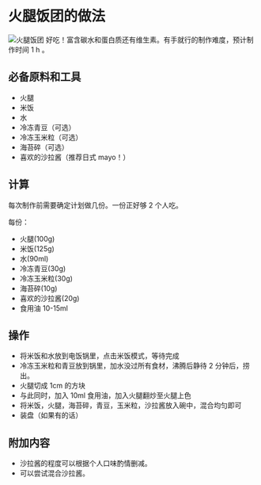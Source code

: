# 火腿饭团的做法

![火腿饭团](./饭团.png)
好吃！富含碳水和蛋白质还有维生素。有手就行的制作难度，预计制作时间 1 h 。

## 必备原料和工具

- 火腿
- 米饭
- 水
- 冷冻青豆（可选）
- 冷冻玉米粒（可选）
- 海苔碎（可选）
- 喜欢的沙拉酱（推荐日式 mayo！）

## 计算

每次制作前需要确定计划做几份。一份正好够 2 个人吃。

每份：

- 火腿(100g)
- 米饭(125g)
- 水(90ml)
- 冷冻青豆(30g)
- 冷冻玉米粒(30g)
- 海苔碎(10g)
- 喜欢的沙拉酱(20g)
- 食用油 10-15ml

## 操作

- 将米饭和水放到电饭锅里，点击米饭模式，等待完成
- 冷冻玉米粒和青豆放到锅里，加水没过所有食材，沸腾后静待 2 分钟后，捞出。
- 火腿切成 1cm 的方块
- 与此同时，加入 10ml 食用油，加入火腿翻炒至火腿上色
- 将米饭，火腿，海苔碎，青豆，玉米粒，沙拉酱放入碗中，混合均匀即可
- 装盘（如果有的话）

## 附加内容

- 沙拉酱的程度可以根据个人口味酌情删减。
- 可以尝试混合沙拉酱。
